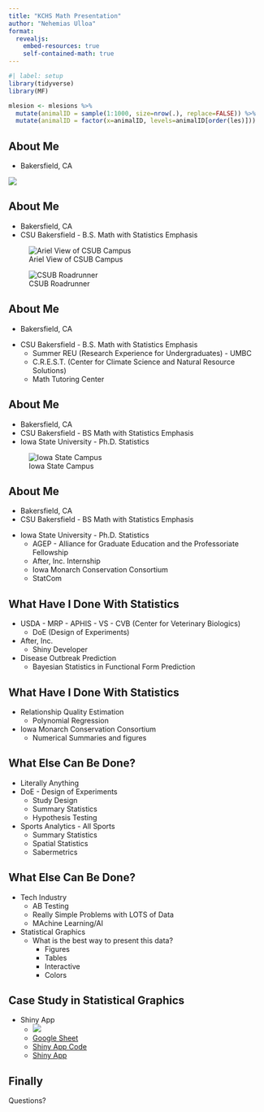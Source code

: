 ```yaml
---
title: "KCHS Math Presentation"
author: "Nehemias Ulloa"
format: 
  revealjs:
    embed-resources: true
    self-contained-math: true
---
```


```r
#| label: setup
library(tidyverse)
library(MF)

mlesion <- mlesions %>%
  mutate(animalID = sample(1:1000, size=nrow(.), replace=FALSE)) %>%
  mutate(animalID = factor(x=animalID, levels=animalID[order(les)]))
```



## About Me

+ Bakersfield, CA

![ ](Figures/Bakersfield_Map.jpg)


## About Me

+ Bakersfield, CA
+ CSU Bakersfield - B.S. Math with Statistics Emphasis

::: {layout-ncol=2}
![Ariel View of CSUB Campus](Figures/CSUB.jpg)

![CSUB Roadrunner](Figures/Roadrunner.jpg)
:::


## About Me

+ Bakersfield, CA

::: {.incremental}
+ CSU Bakersfield - B.S. Math with Statistics Emphasis
    - Summer REU (Research Experience for Undergraduates) - UMBC
    - C.R.E.S.T. (Center for Climate Science and Natural Resource Solutions)
    - Math Tutoring Center
:::


## About Me

+ Bakersfield, CA
+ CSU Bakersfield - BS Math with Statistics Emphasis
+ Iowa State University - Ph.D. Statistics

![Iowa State Campus](Figures/ISU.jpg)


## About Me

+ Bakersfield, CA
+ CSU Bakersfield - BS Math with Statistics Emphasis

::: {.incremental}
+ Iowa State University - Ph.D. Statistics
  - AGEP - Alliance for Graduate Education and the Professoriate Fellowship
  - After, Inc. Internship
  - Iowa Monarch Conservation Consortium
  - StatCom
:::

## What Have I Done With Statistics

::: {.incremental}
+ USDA - MRP - APHIS - VS - CVB (Center for Veterinary Biologics)
  - DoE (Design of Experiments)
+ After, Inc.
  - Shiny Developer
+ Disease Outbreak Prediction
  - Bayesian Statistics in Functional Form Prediction
  
:::  
  
  
## What Have I Done With Statistics

::: {.incremental}
+ Relationship Quality Estimation
  - Polynomial Regression
+ Iowa Monarch Conservation Consortium
  - Numerical Summaries and figures
  
:::


## What Else Can Be Done?

::: {.incremental}
+ Literally Anything
+ DoE - Design of Experiments
  - Study Design
  - Summary Statistics
  - Hypothesis Testing
  
+ Sports Analytics - All Sports
  - Summary Statistics
  - Spatial Statistics
  - Sabermetrics
  
:::


## What Else Can Be Done?

::: {.incremental}
+ Tech Industry
  - AB Testing
  - Really Simple Problems with LOTS of Data
  - MAchine Learning/AI
  
+ Statistical Graphics
  - What is the best way to present this data?
    * Figures
    * Tables
    * Interactive
    * Colors
    
:::


## Case Study in Statistical Graphics

::: {.incremental}
+ Shiny App
  - ![ ](Figures/GoogleSheetScreenshot.png)
  - [Google Sheet](https://docs.google.com/spreadsheets/d/14DQFoUMEDOaiDwJbfivyRSpJ2rijGwO-wHohUgCWDIk/edit?usp=sharing)
  - [Shiny App Code](https://github.com/nulloa/fortnitefridayShiny)
  - [Shiny App](https://nehemiasulloa.shinyapps.io/fortnitefridayShiny/)
  
:::


## Finally

Questions?
